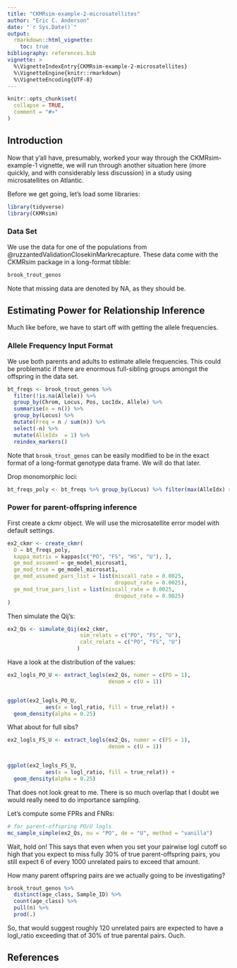```yaml
---
title: "CKMRsim-example-2-microsatellites"
author: "Eric C. Anderson"
date: "`r Sys.Date()`"
output: 
  rmarkdown::html_vignette:
    toc: true
bibliography: references.bib
vignette: >
  %\VignetteIndexEntry{CKMRsim-example-2-microsatellites}
  %\VignetteEngine{knitr::rmarkdown}
  %\VignetteEncoding{UTF-8}
---
```


```r
knitr::opts_chunk$set(
  collapse = TRUE,
  comment = "#>"
)
```

## Introduction

Now that y'all have, presumably, worked your way through the CKMRsim-example-1 vignette,
we will run through another situation here (more quickly, and with considerably less
discussion) in a study using microsatellites on Atlantic.

Before we get going, let's load some libraries:
```r
library(tidyverse)
library(CKMRsim)
```
### Data Set  

We use the data for one of the populations from 
@ruzzantedValidationClosekinMarkrecapture.  These data come with 
the CKMRsim package in a long-format tibble:
```r

brook_trout_genos
```
Note that missing data are denoted by NA, as they should be.

## Estimating Power for Relationship Inference

Much like before, we have to start off with getting the allele frequencies.

### Allele Frequency Input Format

We use both parents and adults to estimate allele frequencies.  This could be
problematic if there are enormous full-sibling groups amongst the offspring
in the data set.

```r
bt_freqs <- brook_trout_genos %>%
  filter(!is.na(Allele)) %>%
  group_by(Chrom, Locus, Pos, LocIdx, Allele) %>%
  summarise(n = n()) %>%
  group_by(Locus) %>%
  mutate(Freq = n / sum(n)) %>%
  select(-n) %>%
  mutate(AlleIdx  = 1) %>%
  reindex_markers()
``` 

Note that `brook_trout_genos` can be easily modified to be in the exact
format of a long-format genotype data frame.  We will do that later.

Drop monomorphic loci:
```r
bt_freqs_poly <- bt_freqs %>% group_by(Locus) %>% filter(max(AlleIdx) > 1)
```

### Power for parent-offspring inference

First create a ckmr object.  We will use the microsatellite error model with default settings.
```r
ex2_ckmr <- create_ckmr(
  D = bt_freqs_poly,
  kappa_matrix = kappas[c("PO", "FS", "HS", "U"), ],
  ge_mod_assumed = ge_model_microsat1,
  ge_mod_true = ge_model_microsat1,
  ge_mod_assumed_pars_list = list(miscall_rate = 0.0025,
                                  dropout_rate = 0.0025),
  ge_mod_true_pars_list = list(miscall_rate = 0.0025,
                                  dropout_rate = 0.0025)
)
```

Then simulate the Qij's:
```r
ex2_Qs <- simulate_Qij(ex2_ckmr, 
                       sim_relats = c("PO", "FS", "U"),
                       calc_relats = c("PO", "FS", "U")
                      )
```

Have a look at the distribution of the values:
```r
ex2_logls_PO_U <- extract_logls(ex2_Qs, numer = c(PO = 1), 
                                denom = c(U = 1))


ggplot(ex2_logls_PO_U,
            aes(x = logl_ratio, fill = true_relat)) +
  geom_density(alpha = 0.25)
```

What about for full sibs?
```r
ex2_logls_FS_U <- extract_logls(ex2_Qs, numer = c(FS = 1), 
                                denom = c(U = 1))


ggplot(ex2_logls_FS_U,
            aes(x = logl_ratio, fill = true_relat)) +
  geom_density(alpha = 0.25)
```

That does not look great to me.  There is so much overlap that I doubt
we would really need to do importance sampling.

Let's compute some FPRs and FNRs:
```r
# for parent-offspring PO/U logls
mc_sample_simple(ex2_Qs, nu = "PO", de = "U", method = "vanilla")
```

Wait, hold on!  This says that even when you set your pairwise logl cutoff so high
that you expect to miss fully 30% of true parent-offspring pairs, you still expect
6 of every 1000 unrelated pairs to exceed that amount.  

How many parent offspring pairs
are we actually going to be investigating?
```r
brook_trout_genos %>%
  distinct(age_class, Sample_ID) %>%
  count(age_class) %>%
  pull(n) %>%
  prod(.)
```
So, that would suggest roughly 120 unrelated pairs are expected to
have a logl_ratio exceeding that of 30% of true parental
pairs.  Ouch.



## References
